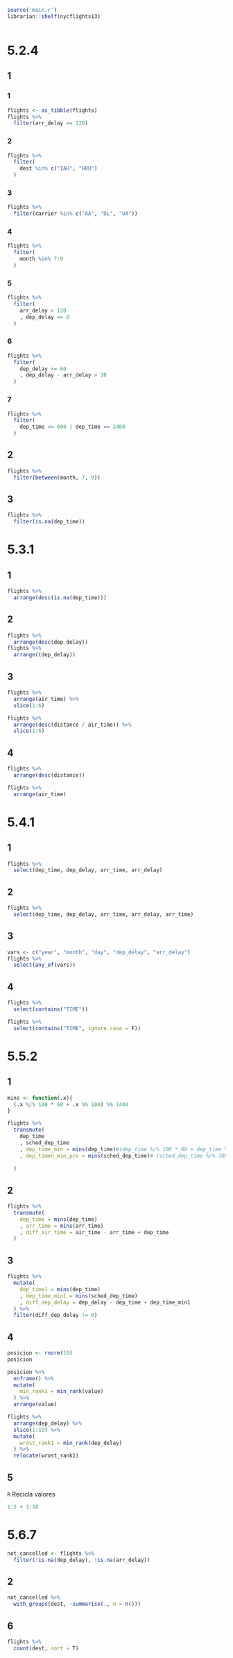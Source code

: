 
```r
source('main.r')
librarian::shelf(nycflights13)
```

```r

```

# 5.2.4

## 1

### 1

```r
flights <- as_tibble(flights)
flights %>% 
  filter(arr_delay >= 120)
```

### 2

```r
flights %>% 
  filter(
    dest %in% c("IAH", "HOU")
  )
```


### 3

```r
flights %>% 
  filter(carrier %in% c("AA", "DL", "UA"))
```


### 4

```r
flights %>% 
  filter(
    month %in% 7:9
  )
```

### 5

```r
flights %>% 
  filter(
    arr_delay > 120
    , dep_delay <= 0
  )
```

### 6

```r
flights %>% 
  filter(
    dep_delay >= 60
    , dep_delay - arr_delay > 30
  )
```


### 7

```r
flights %>% 
  filter(
    dep_time <= 600 | dep_time == 2400
  )
```


## 2

```r
flights %>% 
  filter(between(month, 7, 9))
```


## 3

```r
flights %>% 
  filter(is.na(dep_time))
```




# 5.3.1

## 1

```r
flights %>% 
  arrange(desc(is.na(dep_time))) 
```

## 2

```r
flights %>% 
  arrange(desc(dep_delay))
flights %>% 
  arrange((dep_delay))
```


## 3

```r
flights %>% 
  arrange(air_time) %>% 
  slice(1:6)
```

```r
flights %>% 
  arrange(desc(distance / air_time)) %>% 
  slice(1:6)
```



## 4

```r
flights %>% 
  arrange(desc(distance))
```

```r
flights %>% 
  arrange(air_time)
```



# 5.4.1



## 1

```r
flights %>% 
  select(dep_time, dep_delay, arr_time, arr_delay)
```


## 2

```r
flights %>% 
  select(dep_time, dep_delay, arr_time, arr_delay, arr_time)
```


## 3

```r
vars <- c("year", "month", "day", "dep_delay", "arr_delay")
flights %>% 
  select(any_of(vars))
```


## 4

```r
flights %>% 
  select(contains("TIME"))

flights %>% 
  select(contains("TIME", ignore.case = F))

```


# 5.5.2

## 1

```r

mins <- function(.x){
  (.x %/% 100 * 60 + .x %% 100) %% 1440
}

flights %>% 
  transmute(
    dep_time
    , sched_dep_time
    , dep_time_min = mins(dep_time)#(dep_time %/% 100 * 60 + dep_time %% 100) %% 1440
    , dep_timen_min_pro = mins(sched_dep_time)# (sched_dep_time %/% 100 *60 + sched_dep_time %% 100) %% 1440
    
  )
```


## 2

```r
flights %>% 
  transmute(
    dep_time = mins(dep_time)
    , arr_time = mins(arr_time)
    , diff_air_time = air_time - arr_time + dep_time
  )
```


## 3

```r
flights %>% 
  mutate(
    dep_time1 = mins(dep_time)
    , dep_time_min1 = mins(sched_dep_time)
    , diff_dep_delay = dep_delay - dep_time + dep_time_min1
  ) %>% 
  filter(diff_dep_delay != 0)
```


## 4


```r
posicion <- rnorm(10)
posicion  
```

```r
posicion %>% 
  enframe() %>% 
  mutate(
    min_rank1 = min_rank(value)
  ) %>% 
  arrange(value)
```

```r
flights %>% 
  arrange(dep_delay) %>% 
  slice(1:10) %>% 
  mutate(
    wrost_rank1 = min_rank(dep_delay)
  ) %>% 
  relocate(wrost_rank1)
```



## 5

`R` Recicla valores

```r
1:3 + 1:10
```



# 5.6.7

```r
not_cancelled <- flights %>% 
  filter(!is.na(dep_delay), !is.na(arr_delay))
```


## 2


```r
not_cancelled %>% 
  with_groups(dest, ~summarise(., n = n()))
```


## 6

```r
flights %>% 
  count(dest, sort = T)
```

